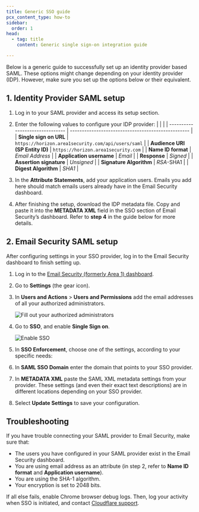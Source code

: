 ```yaml
---
title: Generic SSO guide
pcx_content_type: how-to
sidebar:
  order: 1
head:
  - tag: title
    content: Generic single sign-on integration guide

---
```



Below is a generic guide to successfully set up an identity provider based <GlossaryTooltip term="SAML">SAML</GlossaryTooltip>. These options might change depending on your identity provider (IDP). However, make sure you set up the options below or their equivalent.

## 1. Identity Provider SAML setup

1. Log in to your SAML provider and access its setup section.

2. Enter the following values to configure your IDP provider:
   |                                 |                                                    |
   | ------------------------------- | -------------------------------------------------- |
   | **Single sign on URL**          | `https://horizon.area1security.com/api/users/saml` |
   | **Audience URI (SP Entity ID)** | `https://horizon.area1security.com`                |
   | **Name ID format**              | *Email Address*                                    |
   | **Application username**        | *Email*                                            |
   | **Response**                    | *Signed*                                           |
   | **Assertion signature**         | *Unsigned*                                         |
   | **Signature Algorithm**         | *RSA*-SHA1                                         |
   | **Digest Algorithm**            | *SHA1*                                             |

3. In the **Attribute Statements**, add your application users. Emails you add here should match emails users already have in the Email Security dashboard.

4. After finishing the setup, download the IDP metadata file. Copy and paste it into the **METADATA XML** field in the SSO section of Email Security’s dashboard. Refer to **step 4** in the guide below for more details.

## 2. Email Security SAML setup

After configuring settings in your SSO provider, log in to the Email Security dashboard to finish setting up.

1. Log in to the [Email Security (formerly Area 1) dashboard](https://horizon.area1security.com/).

2. Go to **Settings** (the gear icon).

3. In **Users and Actions** > **Users and Permissions** add the email addresses of all your authorized administrators.

   ![Fill out your authorized administrators](~/assets/images/email-security/sso/generic/step3-users-actions.png)

4. Go to **SSO**, and enable **Single Sign on**.

   ![Enable SSO](~/assets/images/email-security/sso/generic/step4-sso.png)

5. In **SSO Enforcement**, choose one of the settings, according to your specific needs: <Render file="sso-enforcement" />

6. In **SAML SSO Domain** enter the domain that points to your SSO provider.

7. In **METADATA XML** paste the SAML XML metadata settings from your provider. These settings (and even their exact text descriptions) are in different locations depending on your SSO provider.

8. Select **Update Settings** to save your configuration.

## Troubleshooting

If you have trouble connecting your SAML provider to Email Security, make sure that:

* The users you have configured in your SAML provider exist in the Email Security dashboard.
* You are using email address as an attribute (in step 2, refer to **Name ID format** and **Application username**).
* You are using the SHA-1 algorithm.
* Your encryption is set to 2048 bits.

If all else fails, enable Chrome browser debug logs. Then, log your activity when SSO is initiated, and contact [Cloudflare support](/support/contacting-cloudflare-support/).
